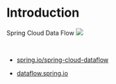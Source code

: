 # Introduction

Spring Cloud Data Flow
![](https://dataflow.spring.io/243390bd8b64828e4c4ceaa2ad2e5fc3/SCDF-event-driven-applications.gif)

<br/>


- [spring.io/spring-cloud-dataflow](https://spring.io/projects/spring-cloud-dataflow)

- [dataflow.spring.io](https://dataflow.spring.io/)

<br/>
<br/>






